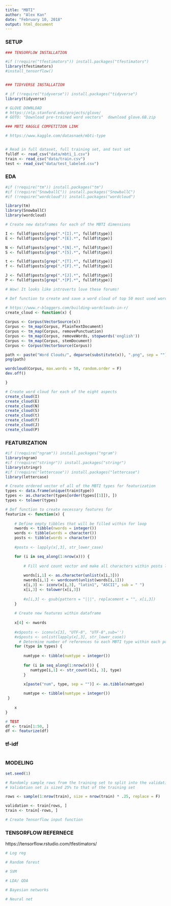 ```yaml
---
title: "MBTI"
author: "Alex Kan"
date: "February 10, 2018"
output: html_document
---
```


### SETUP ###
```r
### TENSORFLOW INSTALLATION 

#if (!require("tfestimators")) install.packages("tfestimators")
library(tfestimators)
#install_tensorflow()


### TIDYVERSE INSTALLATION

# if (!require("tidyverse")) install.packages("tidyverse")
library(tidyverse)

# GLOVE DOWNLOAD 
# https://nlp.stanford.edu/projects/glove/
# GOTO: "Download pre-trained word vectors"  download glove.6B.zip 

### MBTI KAGGLE COMPETITION LINK 

# https://www.kaggle.com/datasnaek/mbti-type


# Read in full dataset, full training set, and test set 
fulldf <- read_csv("data/mbti_1.csv")
train <- read_csv("data/train.csv")
test <- read_csv("data/test_labeled.csv")

```

### EDA ###
```r
#if (!require("tm")) install.packages("tm")
#if (!require("SnowballC")) install.packages("SnowballC")
#if (!require("wordcloud")) install.packages("wordcloud")

library(tm)
library(SnowballC)
library(wordcloud)

# Create new dataframes for each of the MBTI dimensions 

I <- fulldf$posts[grep(".*[I].*", fulldf$type)]
E <- fulldf$posts[grep(".*[E].*", fulldf$type)]

N <- fulldf$posts[grep(".*[N].*", fulldf$type)]
S <- fulldf$posts[grep(".*[S].*", fulldf$type)]

t <- fulldf$posts[grep(".*[T].*", fulldf$type)]
f <- fulldf$posts[grep(".*[F].*", fulldf$type)]

J <- fulldf$posts[grep(".*[J].*", fulldf$type)]
P <- fulldf$posts[grep(".*[P].*", fulldf$type)]

# Wow! It looks like introverts love these forums! 

# Def function to create and save a word cloud of top 50 most used words (minus stopwords) by commenters containing each aspect

# https://www.r-bloggers.com/building-wordclouds-in-r/ 
create_cloud <- function(x) {
   
Corpus <- Corpus(VectorSource(x))
Corpus <- tm_map(Corpus, PlainTextDocument)
Corpus <- tm_map(Corpus, removePunctuation)
Corpus <- tm_map(Corpus, removeWords, stopwords('english'))
Corpus <- tm_map(Corpus, stemDocument)
Corpus <- Corpus(VectorSource(Corpus))

path <- paste("Word Clouds/", deparse(substitute(x)), ".png", sep = "")
png(path)

wordcloud(Corpus, max.words = 50, random.order = F)
dev.off()

}

# Create word cloud for each of the eight aspects 
create_cloud(I)
create_cloud(E)
create_cloud(N)
create_cloud(S)
create_cloud(t)
create_cloud(f)
create_cloud(J)
create_cloud(P)


```

### FEATURIZATION ###
```r
#if (!require("ngram")) install.packages("ngram")
library(ngram)
#if (!require("stringr")) install.packages("stringr")
library(stringr)
#if (!require("lettercase")) install.packages("lettercase")
library(lettercase)

# Create ordered vector of all of the MBTI types for featurization 
types <- data.frame(unique(train$type))
types <- as.character(types[order(types[[1]]), ])
types <- tolower(types)

# Def function to create necessary features for 
featurize <- function(x) {
    
    # Define empty tibbles that will be filled within for loop
    nwords <- tibble(nwords = integer())
    words <- tibble(words = character())
    posts <- tibble(words = character())
    
    #posts <- lapply(x[,3], str_lower_case)

    for (i in seq_along(1:nrow(x))) {
        
        # Fill word count vector and make all characters within posts lowercase
        
        words[i,1] <- as.character(unlist(x[i,3]))
        nwords[i,1] <- wordcount(unlist(words[i,1]))
        x[i,3] <- iconv(x[i,3], "latin1", "ASCII", sub = " ")
        x[i,3] <- tolower(x[i,3])
    
        #x[i,3] <- gsub(pattern = "|||", replacement = "", x[i,3])
    }
        
    # Create new features within dataframe
    
    x[4] <- nwords
    
    #x$posts <- iconv(x[3], "UTF-8", "UTF-8",sub='')
    #x$posts <- unlist(lapply(x[,3], str_lower_case))
      # Determine number of references to each MBTI type within each post 
    for (type in types) {
    
        numtype <- tibble(numtype = integer())
        
        for (i in seq_along(1:nrow(x))) {
           numtype[i,1] <- str_count(x[i, 3], type)
        }

        x[paste("num", type, sep = "")] <- as.tibble(numtype)
        
        numtype <- tibble(numtype = integer())
 }
    
    x
}

# TEST
df <- train[1:50, ]
df <- featurize(df)

```

### tf-idf ###

```r

```

### MODELING ###
```r
set.seed(1)

# Randomly sample rows from the training set to split into the validation set 
# Validation set is sized 25% to that of the training set 

rows <- sample(1:nrow(train), size = nrow(train) * .25, replace = F)

validation <- train[rows, ]
train <- train[-rows, ]

# Create Tensorflow input function 

```


### TENSORFLOW REFERNECE ### 
https://tensorflow.rstudio.com/tfestimators/ 

```r
# Log reg 
```

```r
# Random forest 
```

```r
# SVM 
```

```r
# LDA/ QDA
```

```r
# Bayesian networks 
```

```r
# Neural net 
```


